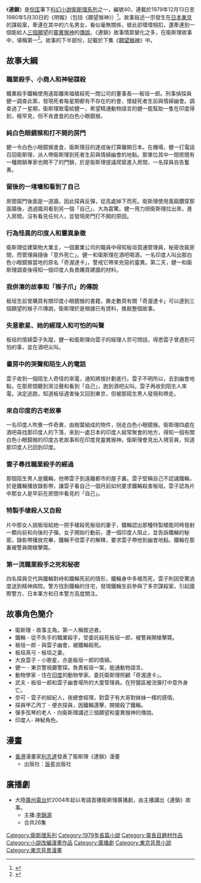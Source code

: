 {{Infobox book
|書名      = 連鎖
|圖像      = File:小說《連鎖》封面.jpg
|圖像說明   = 《連鎖》封面
|作者      = 衛斯理
|原名      = 
|中文書名   = 
|譯者      = 
|插圖      = 
|封面設計   = 
|出版地     = 香港
|語言      = 中文
|系列      = 衛斯理系列
|題材      = 
|類型      = 流行文學
|出版者     = 明窗出版社
|出版日期   = 
|中文版    = 
|媒介      = 
|頁數      = 268
|開本      = 
|isbn      = 9628959786
|oclc      = 
|杜威十進制圖書分類法    = 800
|美國國會圖書館圖書分類法 = 
|上一部作品  = [[木炭_(小說)|木炭]]
|下一部作品  = [[願望猴神|願望猴神]]
|引用       = 
|被引用     = 
}}

《'''連鎖'''》是[[倪匡|倪匡]]筆下[[科幻小說|科幻小說]][[衛斯理系列|衛斯理系列]]之一，編號40，連載於1979年12月13日至1980年5月30日的《明報》（包括《願望猴神》）<ref>{{Cite web |url=http://yehleehwa.net/nni17.php |title=存档副本 |access-date=2020-12-14 |archive-date=2020-08-09 |archive-url=https://web.archive.org/web/20200809105046/http://yehleehwa.net/nni17.php |dead-url=no }}</ref>。故事敍述一宗發生在[[日本|日本]][[東京|東京]]的謀殺案，牽連在其中的六名男女，看似毫無關係，彼此卻環環相扣，還牽連到一個能給人[[三個願望|三個願望]]的[[靈異猴神|靈異猴神]]的[[傳說|傳說]]。《連鎖》故事情節變化之多，在衛斯理故事中，堪稱第一<ref>{{Cite web |url=https://books.mingpao.com/product/%E9%80%A3%E9%8E%96%E8%A1%9B%E6%96%AF%E7%90%86%E6%95%85%E4%BA%8B%E7%8F%8D%E8%97%8F%E7%89%88/ |title=存档副本 |access-date=2022-03-29 |archive-date=2017-07-08 |archive-url=https://web.archive.org/web/20170708163233/https://books.mingpao.com/product/%e9%80%a3%e9%8e%96%e8%a1%9b%e6%96%af%e7%90%86%e6%95%85%e4%ba%8b%e7%8f%8d%e8%97%8f%e7%89%88/ |dead-url=no }}</ref>。故事的下半部份，記載於下集《[[願望猴神|願望猴神]]》中。

==故事大綱==
===職業殺手、小商人和神秘謀殺===
職業殺手鐵輪使用遠距離來福槍殺死一間公司的董事長──板垣一郎。刑事偵探員健一調查此案，發現死者每星期都有不存在的約會，懷疑死者生前與情婦幽會。調查過了一星期，衛斯理致電給健一，希望精通動物語言的健一能幫助一隻在印度得到，極罕見，但不肯進食的白色小眼鏡猴。

===純白色眼鏡猴和打不開的房門===
健一令白色小眼鏡猴進食，衛斯理目的達成後打算離開日本。在機場，健一打電話召回衛斯理，派人帶衛斯理到死者生前與情婦幽會的地點。那單位其中一間房間有一種開鎖專家也開不了的門鎖，於是衛斯理提議爬窗進入房間，一名探員自告奮勇。

===窗後的一堵墻和看到了自己===
房間窗門後面是一道牆，因此探員反彈，從高處掉下而死。衛斯理使用風鎬鑽穿那面牆後，透過牆洞看到另一個「自己」，大為震驚。健一用力把衛斯理拉出來，進入房間，沒有看見任何人，並發現房門打不開的原因。

===行為怪異的印度人和靈異象徵===
衛斯理從建築物大業主，一個置業公司的職員中得知板垣買通管理員，秘密改裝房間，而管理員隨後「意外死亡」。健一和衛斯理在酒吧喝酒，一名印度人叫出那白色小眼鏡猴當地的原名「奇渥達卡」，警戒它帶來兇惡的靈異。第二天，健一和衛斯理調查後得知一個印度人負責購買建牆的材料。

===我併湊的故事和「猴子爪」的傳說===
板垣生前曾購買有關印度小眼鏡猴的書籍，撕走數頁有關「奇渥達卡」可以達到三個願望的猴子爪傳說，衛斯理於是根據已有資料，推敲整個故事。

===失意歌星、她的經理人和可怕的叫聲===
板垣的情婦雲子失蹤，健一和衛斯理向雲子的經理人奈可問話，得悉雲子曾遇到可怕的事，並在酒吧尖叫。

===書房中的哭聲和陌生人的電話===
雲子收到一個陌生人奇怪的來電，通知將按計劃進行。雲子不明所以，去到幽會地點，在那房間聽到哭泣聲和看到「自己」，跑到酒吧尖叫。雲子再收到陌生人來電，決定逃跑，知道板垣遇害後又回到東京，但被那陌生男人發現和帶走。

===來自印度的古老故事===
一名印度人吹奏一件奇異，由樹葉組成的物件，拐走白色小眼鏡猴。衛斯理四處在酒吧尋找那印度人的下落，來到一處日本的印度人經常聚會的地方，得知一個有關白色小眼鏡猴的印度古老故事和在印度見靈異猴神。衛斯理會見出入境官員，知道那印度人已回到印度。

===雲子尋找職業殺手的經過===
那個陌生男人是鐵輪，他帶雲子到遠離都市的屋子裏。雲子堅稱自己不認識鐵輪，於是鐵輪播放錄影帶，讓雲子看自己一個月前如何要求鐵輪殺害板垣。雲子認為片中那女人是早前在房間中看見的「自己」。

===特製手槍殺人又自殺===
片中那女人說板垣給她一把手槍殺死板垣的妻子，鐵輪認出那種特製槍能同時發射一顆向前和向後的子彈。女子開始行動前，遭一個印度人阻止，並告訴鐵輪的秘密。錄影帶播放完畢，鐵輪不信雲子的解釋，要求雲子帶他到幽會地點。鐵輪在那裏被警員開槍擊斃。

===第一流職業殺手之死和秘密===
四名探員交代與鐵輪對峙和鐵輪死前的情形，鐵輪身中多槍而死，雲子則因受驚過度送到精神病院。警方找到鐵輪的住宅，發現鐵輪生前參與了多宗謀殺案，引起國際警方、日本軍方和日本警方高度關注。

==故事角色簡介==
*衛斯理 - 故事主角。第一人稱敘述者。
*鐵輪 - 從不失手的職業殺手，受委託殺死板垣一郎，被警員開槍擊斃。
*板垣一郎 - 與雲子幽會，被鐵輪殺死。
*板垣真弓 - 板垣之妻。
*大良雲子 - 小歌星，亦是板垣一郎的情婦。
*健一 - 東京警視廳警探。負責板垣一案，能通動物語言。
*動物學家 - 住在[[印度|印度]]的動物學家。委託衛斯理照顧「奇渥達卡」。
*武夫 - 板垣一郎和雲子幽會場所的大廈管理員。在狩獵區被流彈打中意外身亡。
*奈可 - 雲子的經紀人，夜總會經理，對雲子有大哥對妹妹一樣的感情。
*探員甲乙丙丁 - 便衣探員，因鐵輪還擊，開槍殺了鐵輪。
*彈多弦琴的老人 - 向衛斯理講述三個願望和靈異猴神的傳說。
*印度人- 神秘角色。

== 漫畫 ==
*[[香港|香港]]漫畫家[[利志達|利志達]]發表了衛斯理《連鎖》漫畫
**出版社：[[辰星|辰星]]出版社


== 廣播劇 ==
*大陸[[廣州電台|廣州電台]]於2004年起以粵語首播衛斯理廣播劇，由主播講出《連鎖》故事。
**主播:[[李錦源|李錦源]]
**合共26集

{{s-start}}
{{s-bef | before=039 [[木炭_(小說)|木炭]]}}
{{s-ttl | title=衛斯理系列（按編號） | years=040 '''連鎖 '''}}
{{s-aft | after=041 [[願望猴神|願望猴神]]}}
{{s-bef | before=[[玩具_(小說)|玩具]]}}
{{s-ttl | title=衛斯理系列（按連載時序） | years=1979年12月13日至1980年5月30日 }}
{{s-aft | after=[[尋夢|尋夢]]}}
{{end box}}

{{衛斯理系列}}
[[Category:衛斯理系列|Category:衛斯理系列]]
[[Category:1979年長篇小說|Category:1979年長篇小說]]
[[Category:靈長目題材作品|Category:靈長目題材作品]]
[[Category:小說改編漫畫作品|Category:小說改編漫畫作品]]
[[Category:廣播劇|Category:廣播劇]]
[[Category:東京背景小說|Category:東京背景小說]]
[[Category:東京背景漫畫|Category:東京背景漫畫]]